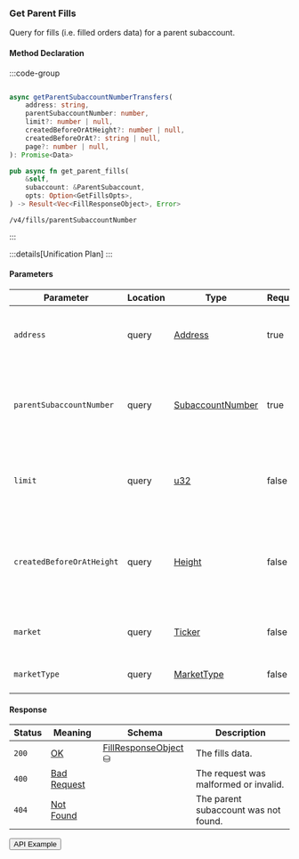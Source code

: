 
### Get Parent Fills

Query for fills (i.e. filled orders data) for a parent subaccount.

#### Method Declaration

:::code-group

```python [Python]

```

```typescript [TypeScript]
async getParentSubaccountNumberTransfers(
    address: string,
    parentSubaccountNumber: number,
    limit?: number | null,
    createdBeforeOrAtHeight?: number | null,
    createdBeforeOrAt?: string | null,
    page?: number | null,
): Promise<Data>
```

```rust [Rust]
pub async fn get_parent_fills(
    &self,
    subaccount: &ParentSubaccount,
    opts: Option<GetFillsOpts>,
) -> Result<Vec<FillResponseObject>, Error>
```

```url [API]
/v4/fills/parentSubaccountNumber
```

:::

:::details[Unification Plan]
:::

#### Parameters

| Parameter                     | Location  | Type               | Required | Description                                                                       |
| ----------------------------- | --------- | ------------------ | -------- | --------------------------------------------------------------------------------- |
| `address`                     | query     | [Address]          | true     | The wallet address that owns the parent subaccount.                               |
| `parentSubaccountNumber`      | query     | [SubaccountNumber] | true     | The identifier for the specific subaccount within the wallet address.             |
| `limit`                       | query     | [u32]              | false    | Maximum number of asset positions to return in the response.                      |
| `createdBeforeOrAtHeight`     | query     | [Height]           | false    | Filters results to positions created at or before a specific blockchain height. |
| `market`                      | query     | [Ticker]           | false    | Market id like USD-BTC, ETH-USD                                                   |
| `marketType`                  | query     | [MarketType]       | false    | Market type of filled order Data                                                  |

#### Response

| Status | Meaning       | Schema                          | Description                           |
| ------ | ------------- | ------------------------------- | ------------------------------------- |
| `200`  | [OK]          | [FillResponseObject] ⛁          | The fills data.                       |
| `400`  | [Bad Request] |                                 | The request was malformed or invalid. |
| `404`  | [Not Found]   |                                 | The parent subaccount was not found.  |

<Button href="https://indexer.v4testnet.dydx.exchange/v4/fills/parentSubaccountNumber?address=dydx14zzueazeh0hj67cghhf9jypslcf9sh2n5k6art&parentSubaccountNumber=0">API Example</Button>

[Address]: /types/address
[SubaccountNumber]: /types/subaccount_number
[u32]: /types/u32
[Height]: /types/height
[DateTime in UTC]: /types/date_time
[Ticker]: /types/ticker
[MarketType]: /types/market_type
[FillResponseObject]: /types/fill_response_object
[OK]: /types/ok
[Bad Request]: /types/bad-request
[Not Found]: /types/not-found